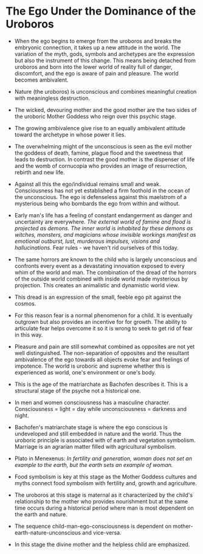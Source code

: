 # The Ego Under the Dominance of the Uroboros

* When the ego begins to emerge from the uroboros and breaks the embryonic
  connection, it takes up a new attitude in the world. The variation of
  the myth, gods, symbols and archetypes are the expression but also the
  instrument of this change.  This means being detached from uroboros and
  born into the lower world of reality full of danger, discomfort, and the
  ego is aware of pain and pleasure. The world becomes ambivalent. 
 
* Nature (the uroboros) is unconscious and combines meaningful creation
  with meaningless destruction.

* The wicked, devouring mother and the good mother are the two sides of
  the uroboric Mother Goddess who reign over this psychic stage.

* The growing ambivalence give rise to an equally ambivalent attitude
  toward the archetype in whose power it lies.

* The overwhelming might of the unconscious is seen as the evil mother
  the goddess of death, famine, plague flood and the sweetness that leads
  to destruction.  In contrast the good mother is the dispenser of life
  and the womb of cornucopia who provides an image of resurrection, rebirth
  and new life.

* Against all this the ego/individual remains small and weak.
  Consciousness has not yet established a firm foothold in the ocean of
  the unconscious. The ego is defenseless against this maelstrom of
  a mysterious being who bombards the ego from within and without.

* Early man's life has a feeling of constant endangerment as danger and
  uncertainty are everywhere. *The external world of famine and flood is
  projected as demons. The inner world is inhabited by these demons as
  witches, monsters, and magicians whose invisible workings manifest as
  emotional outburst, lust, murderous impulses, visions and
  hallucinations.* Fear rules - we haven't rid ourselves of this today.

* The same horrors are known to the child who is largely unconscious and
  confronts every event as a devastating innovation exposed to every whim
  of the world and man.  The combination of the dread of the horrors of
  the outside world combined with inside world made mysterious by
  projection. This creates an animalistic and dynamistic world view.

* This dread is an expression of the small, feeble ego pit against the
  cosmos.

* For this reason fear is a normal phenomenon for a child. It is
  eventually outgrown but also provides an incentive for for growth. The
  ability to articulate fear helps overcome it so it is wrong to seek to
  get rid of fear in this way.

* Pleasure and pain are still somewhat combined as opposites are not yet
  well distinguished. The non-separation of opposites and the resultant
  ambivalence of the ego towards all objects evoke fear and feelings of
  impotence. The world is uroboric and supreme whether this is experienced
  as world, one's environment or one's body.

* This is the age of the matriarchate as Bachofen describes it. This is
  a structural stage of the psyche not a historical one. 

* In men and women consciousness has a masculine character. Consciousness
  = light = day  while unconsciousness = darkness and night.

* Bachofen's matriarchate stage is where the ego conscious is undeveloped
  and still embedded in nature and the world. Thus the uroboric principle
  is associated with of earth and vegetation symbolism. Marriage is an
  agrarian matter filled with agricultural symbolism.

* Plato in Menexenus: *In fertility and generation, woman does not set an
  example to the earth, but the earth sets an example of woman.*

* Food symbolism is key at this stage as the Mother Goddess cultures and
  myths connect food symbolism with fertility and, growth and agriculture.
  
* The uroboros at this stage is maternal as it characterized by the
  child's relationship to the mother who provides nourishment but at the
  same time occurs during a historical period where man is most dependent
  on the earth and nature. 

* The sequence child-man-ego-consciousness is dependent on
  mother-earth-nature-unconscious and vice-versa. 

* In this stage the divine mother and the helpless child are emphasized.


